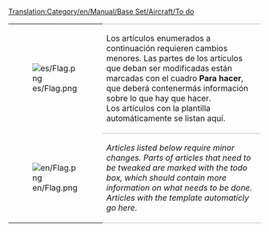 [[Translation:Category/en/Manual/Base Set/Aircraft/To do]]

{| 
|- valign="top"
| [[File:es/Flag.png]]
| style="border-top:1px solid silver; border-bottom:1px solid silver;" |Los artículos enumerados a continuación requieren cambios menores. Las partes de los artículos que deban ser modificadas están marcadas con el cuadro '''Para hacer''', que deberá contenermás información sobre lo que hay que hacer.<br/>
Los artículos con la plantilla {{en/S|Para_hacer/Es}} automáticamente se listan aquí.
|- valign="top"
| [[File:en/Flag.png]]
| style="border-bottom:1px solid silver;" |''Articles listed below require minor changes. Parts of articles that need to be tweaked are marked with the todo box, which should contain more information on what needs to be done.''<br/>
''Articles with the {{en/S|Para_hacer/Es}} template automaticly go here.''
|}




